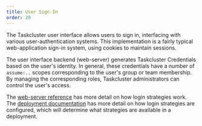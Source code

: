```yaml
---
title: User Sign-In
order: 20
---
```


The Taskcluster user interface allows users to sign in, interfacing with various user-authentication systems.
This implementation is a fairly typical web-application sign-in system, using cookies to maintain sessions.

The user interface backend (web-server) generates Taskcluster Credentials based on the user's identity.
In general, these credentials have a number of `assume:..` scopes corresponding to the user's group or team membership.
By managing the corresponding roles, Taskcluster administrators can control the user's access.

The [web-server reference](/docs/reference/core/web-server) has more detail on how login strategies work.
The [deployment documentation](/docs/manual/deploying) has more detail on how login strategies are configured, which will determine what strategies are available in a deployment.
